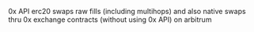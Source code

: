 0x API erc20 swaps raw fills (including multihops) and also native swaps thru 0x exchange contracts (without using 0x API) on arbitrum
